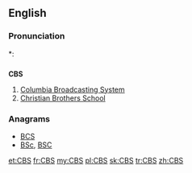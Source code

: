 ==English==

===Pronunciation===
*:{{rhymes|ɛs}}

==={{initialism}}===
'''CBS'''

# [[wikipedia:CBS|Columbia Broadcasting System]]
# [[w:List of Christian Brothers schools|Christian Brothers School]]

===Anagrams===
* [[BCS#English|BCS]] 
* [[BSc#English|BSc]], [[BSC#English|BSC]]

[[et:CBS]]
[[fr:CBS]]
[[my:CBS]]
[[pl:CBS]]
[[sk:CBS]]
[[tr:CBS]]
[[zh:CBS]]
